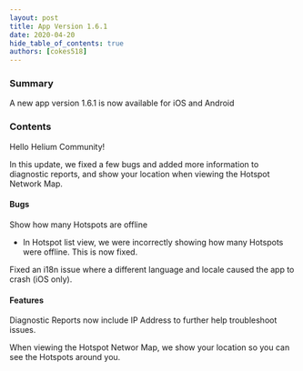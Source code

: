 ```yaml
---
layout: post
title: App Version 1.6.1
date: 2020-04-20
hide_table_of_contents: true
authors: [cokes518]
---
```


### Summary

A new app version 1.6.1 is now available for iOS and Android

<!--truncate-->

### Contents

Hello Helium Community!

In this update, we fixed a few bugs and added more information to diagnostic reports, and show your
location when viewing the Hotspot Network Map.

#### Bugs

Show how many Hotspots are offline

- In Hotspot list view, we were incorrectly showing how many Hotspots were offline. This is now
  fixed.

Fixed an i18n issue where a different language and locale caused the app to crash (iOS only).

#### Features

Diagnostic Reports now include IP Address to further help troubleshoot issues.

When viewing the Hotspot Networ Map, we show your location so you can see the Hotspots around you.

